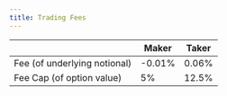 ```yaml
---
title: Trading Fees
---
```


|                              | Maker   | Taker |
| -----------------------------| ------- | ----- |
| Fee (of underlying notional) | -0.01%  | 0.06% |
| Fee Cap (of option value)    | 5%      | 12.5% |
